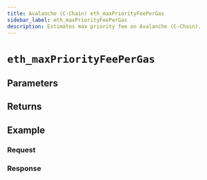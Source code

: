 ```yaml
---
title: Avalanche (C-Chain) eth_maxPriorityFeePerGas
sidebar_label: eth_maxPriorityFeePerGas
description: Estimates max priority fee on Avalanche (C-Chain).
---
```




# `eth_maxPriorityFeePerGas`

<Description />

## Parameters


<Params />

## Returns


<Returns />

## Example


<Example />

### Request


<Request />

### Response


<Response />
